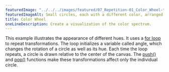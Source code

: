 ---
featuredImage: "../../../images/featured/07_Repetition-01_Color_Wheel-thumbnail.png"
featuredImageAlt: Small circles, each with a different color, arranged in a circular path, displaying hues across the color spectrum.
title: Color Wheel
oneLineDescription: Create a visualization of the color spectrum.
---

This example illustrates the appearance of different
hues. It uses a
<a href="/reference/p5/for/" target="_blank">for loop</a>
to repeat transformations. The loop initializes
a variable called angle, which changes the rotation of a circle as
well as its hue. Each time the loop repeats, a circle is drawn
relative to the center of the canvas. The
<a href="/reference/p5/push/" target="_blank">push()</a>
and <a href="/reference/p5/pop/" target="_blank">pop()</a>
functions make these transformations affect only the individual circle.